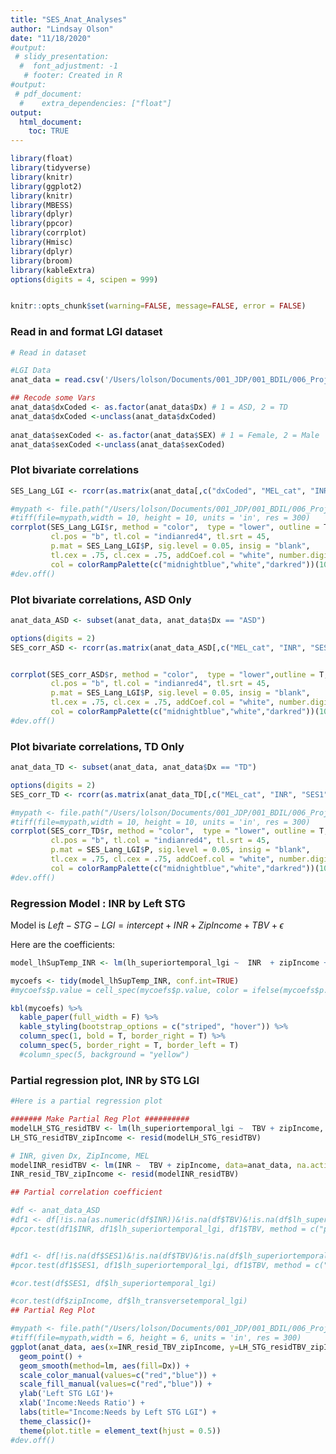 ```yaml
---
title: "SES_Anat_Analyses"
author: "Lindsay Olson"
date: "11/18/2020"
#output: 
 # slidy_presentation:
  #  font_adjustment: -1
   # footer: Created in R
#output:
 # pdf_document:
  #    extra_dependencies: ["float"]
output: 
  html_document:
    toc: TRUE
---
```


```r

library(float)
library(tidyverse)
library(knitr)
library(ggplot2)
library(knitr)
library(MBESS)
library(dplyr)
library(ppcor)
library(corrplot)
library(Hmisc)
library(dplyr)
library(broom)
library(kableExtra)
options(digits = 4, scipen = 999)


knitr::opts_chunk$set(warning=FALSE, message=FALSE, error = FALSE)

```


### Read in and format LGI dataset
```r

# Read in dataset

#LGI Data 
anat_data = read.csv('/Users/lolson/Documents/001_JDP/001_BDIL/006_Projects/11_ToddlerSES/todanatomicaldata/SES_Anat_v2.csv')

## Recode some Vars
anat_data$dxCoded <- as.factor(anat_data$Dx) # 1 = ASD, 2 = TD
anat_data$dxCoded <-unclass(anat_data$dxCoded)
 
anat_data$sexCoded <- as.factor(anat_data$SEX) # 1 = Female, 2 = Male
anat_data$sexCoded <-unclass(anat_data$sexCoded)

```

### Plot bivariate correlations
```r



SES_Lang_LGI <- rcorr(as.matrix(anat_data[,c("dxCoded", "MEL_cat", "INR", "SES1", "SES2", "zipIncome","lh_transversetemporal_lgi", "rh_transversetemporal_lgi", "lh_superiortemporal_lgi", "rh_superiortemporal_lgi", "lh_middletemporal_lgi", "rh_middletemporal_lgi", "lh_parsopercularis_lgi", "rh_parsopercularis_lgi", "lh_parsorbitalis_lgi", "rh_parsorbitalis_lgi", "lh_parstriangularis_lgi", "rh_parstriangularis_lgi", "TBV")], use="pairwise.complete.obs"))

#mypath <- file.path("/Users/lolson/Documents/001_JDP/001_BDIL/006_Projects/11_ToddlerSES/todanatomicaldata/corrPlots/LGI", "SES_LGI_varsCorr_q45.tiff")
#tiff(file=mypath,width = 10, height = 10, units = 'in', res = 300)
corrplot(SES_Lang_LGI$r, method = "color",  type = "lower", outline = T, addgrid.col = "darkgray", order="original", 
         cl.pos = "b", tl.col = "indianred4", tl.srt = 45,
         p.mat = SES_Lang_LGI$P, sig.level = 0.05, insig = "blank",
         tl.cex = .75, cl.cex = .75, addCoef.col = "white", number.digits = 2, number.cex = 0.5, 
         col = colorRampPalette(c("midnightblue","white","darkred"))(100))
#dev.off()
```

### Plot bivariate correlations, ASD Only
```r


anat_data_ASD <- subset(anat_data, anat_data$Dx == "ASD")

options(digits = 2)
SES_corr_ASD <- rcorr(as.matrix(anat_data_ASD[,c("MEL_cat", "INR", "SES1", "SES2", "zipIncome","lh_transversetemporal_lgi", "rh_transversetemporal_lgi", "lh_superiortemporal_lgi", "rh_superiortemporal_lgi", "lh_middletemporal_lgi", "rh_middletemporal_lgi", "lh_parsopercularis_lgi", "rh_parsopercularis_lgi", "lh_parsorbitalis_lgi", "rh_parsorbitalis_lgi", "lh_parstriangularis_lgi", "rh_parstriangularis_lgi", "TBV")], use="pairwise.complete.obs"))


corrplot(SES_corr_ASD$r, method = "color",  type = "lower",outline = T, order="original", 
         cl.pos = "b", tl.col = "indianred4", tl.srt = 45,
         p.mat = SES_Lang_LGI$P, sig.level = 0.05, insig = "blank",
         tl.cex = .75, cl.cex = .75, addCoef.col = "white", number.digits = 2, number.cex = 0.5, 
         col = colorRampPalette(c("midnightblue","white","darkred"))(100))
#dev.off()
```

### Plot bivariate correlations, TD Only
```r



anat_data_TD <- subset(anat_data, anat_data$Dx == "TD")

options(digits = 2)
SES_corr_TD <- rcorr(as.matrix(anat_data_TD[,c("MEL_cat", "INR", "SES1", "SES2", "zipIncome","lh_transversetemporal_lgi", "rh_transversetemporal_lgi", "lh_superiortemporal_lgi", "rh_superiortemporal_lgi", "lh_middletemporal_lgi", "rh_middletemporal_lgi", "lh_parsopercularis_lgi", "rh_parsopercularis_lgi", "lh_parsorbitalis_lgi", "rh_parsorbitalis_lgi", "lh_parstriangularis_lgi", "rh_parstriangularis_lgi", "TBV")], use="pairwise.complete.obs"))

#mypath <- file.path("/Users/lolson/Documents/001_JDP/001_BDIL/006_Projects/11_ToddlerSES/todanatomicaldata/corrPlots/LGI", #"SES_varsCorr_ASD_q45.tiff")
#tiff(file=mypath,width = 10, height = 10, units = 'in', res = 300)
corrplot(SES_corr_TD$r, method = "color",  type = "lower", outline = T, order="original", 
         cl.pos = "b", tl.col = "indianred4", tl.srt = 45,
         p.mat = SES_Lang_LGI$P, sig.level = 0.05, insig = "blank",
         tl.cex = .75, cl.cex = .75, addCoef.col = "white", number.digits = 2, number.cex = 0.5, 
         col = colorRampPalette(c("midnightblue","white","darkred"))(100))
#dev.off()
```

### Regression Model : INR by Left STG

Model is $Left-STG-LGI = intercept + INR +ZipIncome + TBV + \epsilon$

Here are the coefficients:
```r

model_lhSupTemp_INR <- lm(lh_superiortemporal_lgi ~  INR  + zipIncome + TBV, data=anat_data, na.action = na.exclude)

mycoefs <- tidy(model_lhSupTemp_INR, conf.int=TRUE)
#mycoefs$p.value = cell_spec(mycoefs$p.value, color = ifelse(mycoefs$p.value < 0.05, "red", "black"))

kbl(mycoefs) %>%
  kable_paper(full_width = F) %>%
  kable_styling(bootstrap_options = c("striped", "hover")) %>%
  column_spec(1, bold = T, border_right = T) %>%
  column_spec(5, border_right = T, border_left = T)
  #column_spec(5, background = "yellow")

```





### Partial regression plot, INR by STG LGI
```r
#Here is a partial regression plot

####### Make Partial Reg Plot ##########
modelLH_STG_residTBV <- lm(lh_superiortemporal_lgi ~  TBV + zipIncome, data=anat_data, na.action = na.exclude)
LH_STG_residTBV_zipIncome <- resid(modelLH_STG_residTBV)

# INR, given Dx, ZipIncome, MEL
modelINR_residTBV <- lm(INR ~  TBV + zipIncome, data=anat_data, na.action = na.exclude)
INR_resid_TBV_zipIncome <- resid(modelINR_residTBV)

## Partial correlation coefficient

#df <- anat_data_ASD
#df1 <- df[!is.na(as.numeric(df$INR))&!is.na(df$TBV)&!is.na(df$lh_superiortemporal_lgi),]
#pcor.test(df1$INR, df1$lh_superiortemporal_lgi, df1$TBV, method = c("pearson"))


#df1 <- df[!is.na(df$SES1)&!is.na(df$TBV)&!is.na(df$lh_superiortemporal_lgi),]
#pcor.test(df1$SES1, df1$lh_superiortemporal_lgi, df1$TBV, method = c("pearson"))

#cor.test(df$SES1, df$lh_superiortemporal_lgi)

#cor.test(df$zipIncome, df$lh_transversetemporal_lgi)
## Partial Reg Plot

#mypath <- file.path("/Users/lolson/Documents/001_JDP/001_BDIL/006_Projects/11_ToddlerSES/todanatomicaldata/scatterPlots/LGI", "lh_STG_LGI_ASDvTD_partialReg_q45.tiff")
#tiff(file=mypath,width = 6, height = 6, units = 'in', res = 300)
ggplot(anat_data, aes(x=INR_resid_TBV_zipIncome, y=LH_STG_residTBV_zipIncome, color=Dx, shape=Dx)) +
  geom_point() +
  geom_smooth(method=lm, aes(fill=Dx)) +
  scale_color_manual(values=c("red","blue")) +
  scale_fill_manual(values=c("red","blue")) +
  ylab('Left STG LGI')+
  xlab('Income:Needs Ratio') +
  labs(title="Income:Needs by Left STG LGI") +
  theme_classic()+
  theme(plot.title = element_text(hjust = 0.5))
#dev.off()

```


